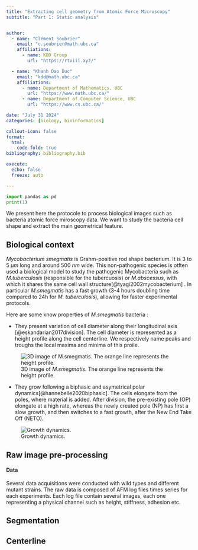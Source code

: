 ```yaml
---
title: "Extracting cell geometry from Atomic Force Microscopy"
subtitle: "Part 1: Static analysis"


author:
  - name: "Clément Soubrier" 
    email: "c.soubrier@math.ubc.ca"
    affiliations:
      - name: KDD Group
        url: "https://rtviii.xyz/"

  - name: "Khanh Dao Duc" 
    email: "kdd@math.ubc.ca"
    affiliations:
      - name: Department of Mathematics, UBC
        url: "https://www.math.ubc.ca/"
      - name: Department of Computer Science, UBC
        url: "https://www.cs.ubc.ca/"

date: "July 31 2024"
categories: [biology, bioinformatics]    

callout-icon: false
format:
  html:
    code-fold: true
bibliography: bibliography.bib

execute:
  echo: false
  freeze: auto

---
```



```python
import pandas as pd
print(1)
```


We present here the protocole to process biological images such as bacteria atomic force miroscopy data. We want to study the bacteria cell shape and extract the main geometrical feature.

## Biological context
*Mycobacterium smegmatis* is Grahm-positive rod shape bacterium. It is 3 to 5 $\mu m$ long and around 500 $nm$ wide. This non-pathogenic species is otften used a biological model to study the pathogenic Mycobacteria such as *M.tuberculosis* (responsible for the tubercuosis) or *M.abscessus*, with which it shares the same cell wall structure[@tyagi2002mycobacterium] . In particular *M.smegmatis* has a fast growth (3-4 hours doubling time compared to 24h for *M. tuberculosis*), allowing for faster experimental protocols. 


Here are some know properties of *M.smegmatis* bacteria :

* They present variation of cell diameter along their longitudinal axis [@eskandarian2017division]. The cell diameter is represented as a height profile along the cell centerline. We respectively name peaks and troughs the local maxima and minima of this proile.

![3D image of *M.smegmatis*. The orange line represents the height profile.](3D_cell.png)

* They grow following a biphasic and asymetrical polar dynamics[@hannebelle2020biphasic]. The cells elongate from the poles, where material is added. After division, the pre-existing pole (OP) elongate at a high rate, whereas the newly created pole (NP) has first a slow growth, and then switches to a fast growth, after the New End Take Off (NETO).

![Growth dynamics.](Neto.svg)






## Raw image pre-processing
#### Data

Several data acquisitions were conducted with wild types and different mutant strains. The raw data is composed of AFM log files times series for each experiments. Each log file contain several images, each one representing a physical channel such as height, stiffness, adhesion etc.

## Segmentation


## Centerline
